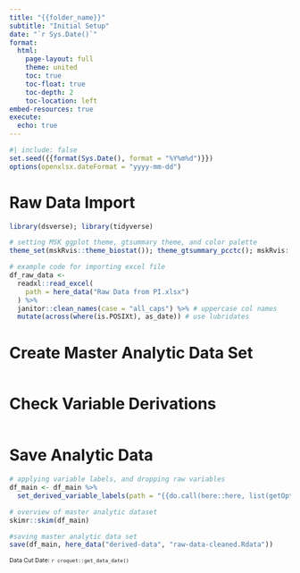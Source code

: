 ```yaml
---
title: "{{folder_name}}"
subtitle: "Initial Setup"
date: "`r Sys.Date()`"
format:
  html:
    page-layout: full
    theme: united
    toc: true
    toc-float: true
    toc-depth: 2
    toc-location: left
embed-resources: true
execute: 
  echo: true
---
```


```r
#| include: false
set.seed({{format(Sys.Date(), format = "%Y%m%d")}})
options(openxlsx.dateFormat = "yyyy-mm-dd")
```

# Raw Data Import

```r
library(dsverse); library(tidyverse)

# setting MSK ggplot theme, gtsummary theme, and color palette
theme_set(mskRvis::theme_biostat()); theme_gtsummary_pcctc(); mskRvis::set_msk_palette()

# example code for importing excel file
df_raw_data <-
  readxl::read_excel(
    path = here_data("Raw Data from PI.xlsx")
  ) %>%
  janitor::clean_names(case = "all_caps") %>% # uppercase col names
  mutate(across(where(is.POSIXt), as_date)) # use lubridates
```

# Create Master Analytic Data Set

```r

```


# Check Variable Derivations

```r

```

# Save Analytic Data

```r
# applying variable labels, and dropping raw variables
df_main <- df_main %>%
  set_derived_variable_labels(path = "{{do.call(here::here, list(getOption(\"croquet.name\"), stringr::str_glue(\"derived-variables_{sub('^\\\\d{2}-', '', getOption('croquet.name'))}.xlsx\")) |> purrr::discard(rlang::is_empty))}}")

# overview of master analytic dataset
skimr::skim(df_main)

#saving master analytic data set
save(df_main, here_data("derived-data", "raw-data-cleaned.Rdata"))
```

::: {style="font-size: 75%;"}
Data Cut Date: `r croquet::get_data_date()`
:::
